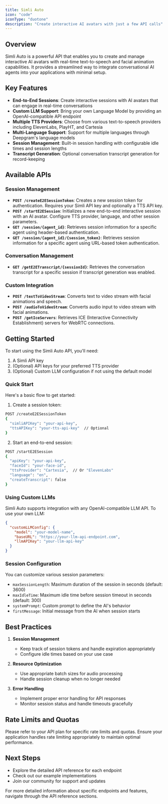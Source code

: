 ```yaml
---
title: Simli Auto
icon: "code"
iconType: "duotone"
description: "Create interactive AI avatars with just a few API calls"
---
```


## Overview

Simli Auto is a powerful API that enables you to create and manage interactive AI avatars with real-time text-to-speech and facial animation capabilities. It provides a streamlined way to integrate conversational AI agents into your applications with minimal setup.

## Key Features

- **End-to-End Sessions**: Create interactive sessions with AI avatars that can engage in real-time conversations
- **Custom LLM Support**: Bring your own Language Model by providing an OpenAI-compatible API endpoint
- **Multiple TTS Providers**: Choose from various text-to-speech providers including ElevenLabs, PlayHT, and Cartesia
- **Multi-Language Support**: Support for multiple languages through Deepgram's language models
- **Session Management**: Built-in session handling with configurable idle times and session lengths
- **Transcript Generation**: Optional conversation transcript generation for record-keeping

## Available APIs

### Session Management
- **`POST /createE2ESessionToken`**: Creates a new session token for authentication. Requires your Simli API key and optionally a TTS API key.
- **`POST /startE2ESession`**: Initializes a new end-to-end interactive session with an AI avatar. Configure TTS provider, language, and other session parameters.
- **`GET /session/{agent_id}`**: Retrieves session information for a specific agent using header-based authentication.
- **`GET /session/{agent_id}/{session_token}`**: Retrieves session information for a specific agent using URL-based token authentication.

### Conversation Management
- **`GET /getE2ETranscript/{sessionId}`**: Retrieves the conversation transcript for a specific session if transcript generation was enabled.

### Custom Integration
- **`POST /textToVideoStream`**: Converts text to video stream with facial animations and speech.
- **`POST /audioToVideoStream`**: Converts audio input to video stream with facial animations.
- **`POST /getIceServers`**: Retrieves ICE (Interactive Connectivity Establishment) servers for WebRTC connections.

## Getting Started

To start using the Simli Auto API, you'll need:

1. A Simli API key
2. (Optional) API keys for your preferred TTS provider
3. (Optional) Custom LLM configuration if not using the default model

### Quick Start

Here's a basic flow to get started:

1. Create a session token:
```bash
POST /createE2ESessionToken
{
  "simliAPIKey": "your-api-key",
  "ttsAPIKey": "your-tts-api-key"  // Optional
}
```

2. Start an end-to-end session:
```bash
POST /startE2ESession
{
  "apiKey": "your-api-key",
  "faceId": "your-face-id",
  "ttsProvider": "Cartesia",  // Or "ElevenLabs"
  "language": "en",
  "createTranscript": false
}
```

### Using Custom LLMs

Simli Auto supports integration with any OpenAI-compatible LLM API. To use your own LLM:

```json
{
  "customLLMConfig": {
    "model": "your-model-name",
    "baseURL": "https://your-llm-api-endpoint.com",
    "llmAPIKey": "your-llm-api-key"
  }
}
```

### Session Configuration

You can customize various session parameters:

- `maxSessionLength`: Maximum duration of the session in seconds (default: 3600)
- `maxIdleTime`: Maximum idle time before session timeout in seconds (default: 300)
- `systemPrompt`: Custom prompt to define the AI's behavior
- `firstMessage`: Initial message from the AI when session starts

## Best Practices

1. **Session Management**
   - Keep track of session tokens and handle expiration appropriately
   - Configure idle times based on your use case

2. **Resource Optimization**
   - Use appropriate batch sizes for audio processing
   - Handle session cleanup when no longer needed

3. **Error Handling**
   - Implement proper error handling for API responses
   - Monitor session status and handle timeouts gracefully

## Rate Limits and Quotas

Please refer to your API plan for specific rate limits and quotas. Ensure your application handles rate limiting appropriately to maintain optimal performance.

## Next Steps

- Explore the detailed API reference for each endpoint
- Check out our example implementations
- Join our community for support and updates

For more detailed information about specific endpoints and features, navigate through the API reference sections.